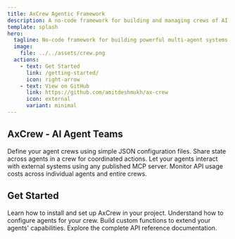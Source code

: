 ```yaml
---
title: AxCrew Agentic Framework
description: A no-code framework for building and managing crews of AI agents with AxLLM
template: splash
hero:
  tagline: No-code framework for building powerful multi-agent systems with a few lines of JSON config. Powered by AxLLM and DSPy.
  image:
    file: ../../assets/crew.png
  actions:
    - text: Get Started
      link: /getting-started/
      icon: right-arrow
    - text: View on GitHub
      link: https://github.com/amitdeshmukh/ax-crew
      icon: external
      variant: minimal
---
```



## AxCrew - AI Agent Teams

<CardGrid stagger>
	<a href="/core-concepts/agent-configuration/" style="text-decoration: none; color: inherit;">
		<Card title="Simple Configuration" icon="setting">
			Define your agent crews using simple JSON configuration files.
		</Card>
	</a>
	<a href="/core-concepts/state-management/" style="text-decoration: none; color: inherit;">
		<Card title="State Management" icon="random">
			Share state across agents in a crew for coordinated actions.
		</Card>
	</a>
	<a href="/advanced-features/mcp-integration/" style="text-decoration: none; color: inherit;">
		<Card title="MCP Server Support" icon="puzzle">
			Let your agents interact with external systems using any published MCP server.
		</Card>
	</a>
	<a href="/advanced-features/cost-tracking/" style="text-decoration: none; color: inherit;">
		<Card title="Cost Tracking" icon="warning">
			Monitor API usage costs across individual agents and entire crews.
		</Card>
	</a>
</CardGrid>

## Get Started

<CardGrid>
	<a href="/getting-started/" style="text-decoration: none; color: inherit;">
		<Card title="Installation Guide" icon="add-document">
			Learn how to install and set up AxCrew in your project.
		</Card>
	</a>
	<a href="/core-concepts/agent-configuration/" style="text-decoration: none; color: inherit;">
		<Card title="Agent Configuration" icon="setting">
			Understand how to configure agents for your crew.
		</Card>
	</a>
	<a href="/core-concepts/creating-functions/" style="text-decoration: none; color: inherit;">
		<Card title="Creating Functions" icon="pencil">
			Build custom functions to extend your agents' capabilities.
		</Card>
	</a>
	<a href="/reference/axcrew-class/" style="text-decoration: none; color: inherit;">
		<Card title="API Reference" icon="open-book">
			Explore the complete API reference documentation.
		</Card>
	</a>
</CardGrid>
